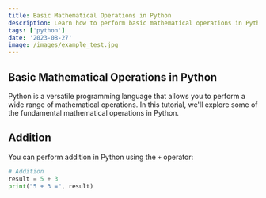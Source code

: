 ```yaml
---
title: Basic Mathematical Operations in Python
description: Learn how to perform basic mathematical operations in Python.
tags: ['python']
date: '2023-08-27'
image: /images/example_test.jpg
---
```


## Basic Mathematical Operations in Python

Python is a versatile programming language that allows you to perform a wide range of mathematical operations. In this tutorial, we'll explore some of the fundamental mathematical operations in Python.

## Addition

You can perform addition in Python using the `+` operator:

```python
# Addition
result = 5 + 3
print("5 + 3 =", result)
```
